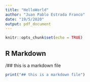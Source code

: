 ```yaml
---
title: "HelloWorld"
author: "Juan Pablo Estrada Franco"
date: "19/5/2020"
output: pdf_document
---
```


```r
knitr::opts_chunk$set(echo = TRUE)
```

## R Markdown

/## this is a markdown file

```r
print("## this is a markdown file")
```